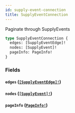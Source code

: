 ```yaml
---
id: supply-event-connection
title: SupplyEventConnection
---
```


Paginate through SupplyEvents

```graphql
type SupplyEventConnection {
  edges: [SupplyEventEdge]!
  nodes: [SupplyEvent]!
  pageInfo: PageInfo!
}
```

### Fields

#### `edges` ([`[SupplyEventEdge]!`](/developers/supplier-apis/supply-api/graphql/reference/objects/supply-event-edge))

#### `nodes` ([`[SupplyEvent]!`](/developers/supplier-apis/supply-api/graphql/reference/objects/supply-event))

#### `pageInfo` ([`PageInfo!`](/developers/supplier-apis/supply-api/graphql/reference/objects/page-info))
